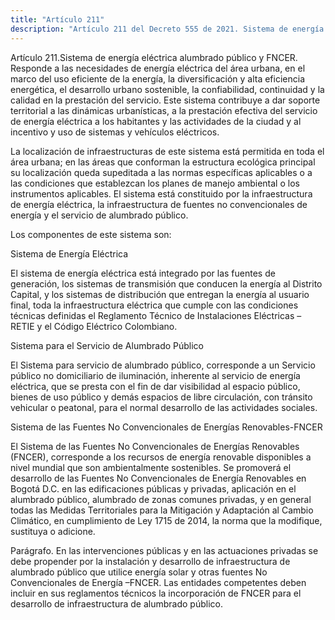 ```yaml
---
title: "Artículo 211"
description: "Artículo 211 del Decreto 555 de 2021. Sistema de energía eléctrica alumbrado público y FNCER."
---
```


Artículo 211.Sistema de energía eléctrica alumbrado público y FNCER. Responde a las necesidades de energía eléctrica del área urbana, en el marco del uso eficiente de la energía, la diversificación y alta eficiencia energética, el desarrollo urbano sostenible, la confiabilidad, continuidad y la calidad en la prestación del servicio. Este sistema contribuye a dar soporte territorial a las dinámicas urbanísticas, a la prestación efectiva del servicio de energía eléctrica a los habitantes y las actividades de la ciudad y al incentivo y uso de sistemas y vehículos eléctricos.
 
La localización de infraestructuras de este sistema está permitida en toda el área urbana; en las áreas que conforman la estructura ecológica principal su localización queda supeditada a las normas específicas aplicables o a las condiciones que establezcan los planes de manejo ambiental o los instrumentos aplicables. El sistema está constituido por la infraestructura de energía eléctrica, la infraestructura de fuentes no convencionales de energía y el servicio de alumbrado público.
 
Los componentes de este sistema son:
 
Sistema de Energía Eléctrica
 
El sistema de energía eléctrica está integrado por las fuentes de generación, los sistemas de transmisión que conducen la energía al Distrito Capital, y los sistemas de distribución que entregan la energía al usuario final, toda la infraestructura eléctrica que cumple con las condiciones técnicas definidas el Reglamento Técnico de Instalaciones Eléctricas – RETIE y el Código Eléctrico Colombiano.
 
Sistema para el Servicio de Alumbrado Público
 
El Sistema para servicio de alumbrado público, corresponde a un Servicio público no domiciliario de iluminación, inherente al servicio de energía eléctrica, que se presta con el fin de dar visibilidad al espacio público, bienes de uso público y demás espacios de libre circulación, con tránsito vehicular o peatonal, para el normal desarrollo de las actividades sociales.
 
Sistema de las Fuentes No Convencionales de Energías Renovables-FNCER
 
El Sistema de las Fuentes No Convencionales de Energías Renovables (FNCER), corresponde a los recursos de energía renovable disponibles a nivel mundial que son ambientalmente sostenibles. Se promoverá el desarrollo de las Fuentes No Convencionales de Energía Renovables en Bogotá D.C. en las edificaciones públicas y privadas, aplicación en el alumbrado público, alumbrado de zonas comunes privadas, y en general todas las Medidas Territoriales para la Mitigación y Adaptación al Cambio Climático, en cumplimiento de Ley 1715 de 2014, la norma que la modifique, sustituya o adicione.
 
Parágrafo. En las intervenciones públicas y en las actuaciones privadas se debe propender por la instalación y desarrollo de infraestructura de alumbrado público que utilice energía solar y otras fuentes No Convencionales de Energía –FNCER. Las entidades competentes deben incluir en sus reglamentos técnicos la incorporación de FNCER para el desarrollo de infraestructura de alumbrado público.